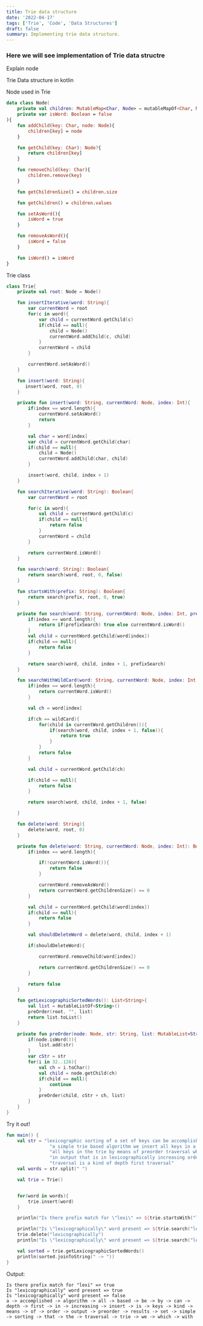 ```yaml
---
title: Trie data structure
date: '2022-04-17'
tags: ['Trie', 'Code', 'Data Structures']
draft: false
summary: Implementing trie data structure.
---
```


### Here we will see implementation of **Trie** data structre

Explain node

Trie Data structure in kotlin

Node used in Trie

```kotlin:Node.kt
data class Node(
    private val children: MutableMap<Char, Node> = mutableMapOf<Char, Node>(),
    private var isWord: Boolean = false
){
    fun addChild(key: Char, node: Node){
        children[key] = node
    }

    fun getChild(key: Char): Node?{
        return children[key]
    }

    fun removeChild(key: Char){
        children.remove(key)
    }

    fun getChildrenSize() = children.size

    fun getChildren() = children.values

    fun setAsWord(){
        isWord = true
    }

   	fun removeAsWord(){
        isWord = false
    }

    fun isWord() = isWord
}
```

Trie class

```kotlin:Trie.kt
class Trie{
    private val root: Node = Node()

    fun insertIterative(word: String){
        var currentWord = root
        for(c in word){
            var child = currentWord.getChild(c)
            if(child == null){
                child = Node()
                currentWord.addChild(c, child)
            }
            currentWord = child
        }

        currentWord.setAsWord()
    }

    fun insert(word: String){
       insert(word, root, 0)
    }

    private fun insert(word: String, currentWord: Node, index: Int){
        if(index == word.length){
            currentWord.setAsWord()
            return
        }

        val char = word[index]
        var child = currentWord.getChild(char)
        if(child == null){
            child = Node()
            currentWord.addChild(char, child)
        }

        insert(word, child, index + 1)
    }

    fun searchIterative(word: String): Boolean{
        var currentWord = root

        for(c in word){
           	val child = currentWord.getChild(c)
            if(child == null){
                return false
            }
            currentWord = child
        }

        return currentWord.isWord()
    }

    fun search(word: String): Boolean{
        return search(word, root, 0, false)
    }

    fun startsWith(prefix: String): Boolean{
        return search(prefix, root, 0, true)
    }

    private fun search(word: String, currentWord: Node, index: Int, prefixSearch: Boolean): Boolean{
        if(index == word.length){
            return if(prefixSearch) true else currentWord.isWord()
        }
        val child = currentWord.getChild(word[index])
        if(child == null){
            return false
        }

        return search(word, child, index + 1, prefixSearch)
    }

    fun searchWithWildCard(word: String, currentWord: Node, index: Int, wildCard: Char): Boolean{
        if(index == word.length){
            return currentWord.isWord()
        }

        val ch = word[index]

        if(ch == wildCard){
            for(child in currentWord.getChildren()){
                if(search(word, child, index + 1, false)){
                    return true
                }
            }
            return false
        }

        val child = currentWord.getChild(ch)

        if(child == null){
            return false
        }

        return search(word, child, index + 1, false)

    }

    fun delete(word: String){
        delete(word, root, 0)
    }

    private fun delete(word: String, currentWord: Node, index: Int): Boolean{
        if(index == word.length){

            if(!currentWord.isWord()){
                return false
            }

            currentWord.removeAsWord()
            return currentWord.getChildrenSize() == 0
        }

        val child = currentWord.getChild(word[index])
        if(child == null){
            return false
        }

        val shouldDeleteWord = delete(word, child, index + 1)

        if(shouldDeleteWord){

            currentWord.removeChild(word[index])

            return currentWord.getChildrenSize() == 0
        }

        return false
    }

    fun getLexicographicSortedWords(): List<String>{
        val list = mutableListOf<String>()
        preOrder(root, "", list)
        return list.toList()
    }

    private fun preOrder(node: Node, str: String, list: MutableList<String>){
        if(node.isWord()){
            list.add(str)
        }
        var cStr = str
        for(i in 32..126){
            val ch = i.toChar()
            val child = node.getChild(ch)
            if(child == null){
                continue
            }
            preOrder(child, cStr + ch, list)
        }
    }
}
```

Try it out!

```kotlin:Main.kt
fun main() {
    val str = "lexicographic sorting of a set of keys can be accomplished with " +
                "a simple trie based algorithm we insert all keys in a trie output " +
                "all keys in the trie by means of preorder traversal which results " +
                "in output that is in lexicographically increasing order preorder " +
                "traversal is a kind of depth first traversal"
    val words = str.split(" ")

    val trie = Trie()


    for(word in words){
        trie.insert(word)
    }

    println("Is there prefix match for \"lexi\" => ${trie.startsWith("lexi")}")

    println("Is \"lexicographically\" word present => ${trie.search("lexicographically")}")
    trie.delete("lexicographically")
    println("Is \"lexicographically\" word present => ${trie.search("lexicographically")}")

    val sorted = trie.getLexicographicSortedWords()
    println(sorted.joinToString(" -> "))
}
```

Output:

```
Is there prefix match for "lexi" => true
Is "lexicographically" word present => true
Is "lexicographically" word present => false
a -> accomplished -> algorithm -> all -> based -> be -> by -> can -> depth -> first -> in -> increasing -> insert -> is -> keys -> kind -> means -> of -> order -> output -> preorder -> results -> set -> simple -> sorting -> that -> the -> traversal -> trie -> we -> which -> with
```
